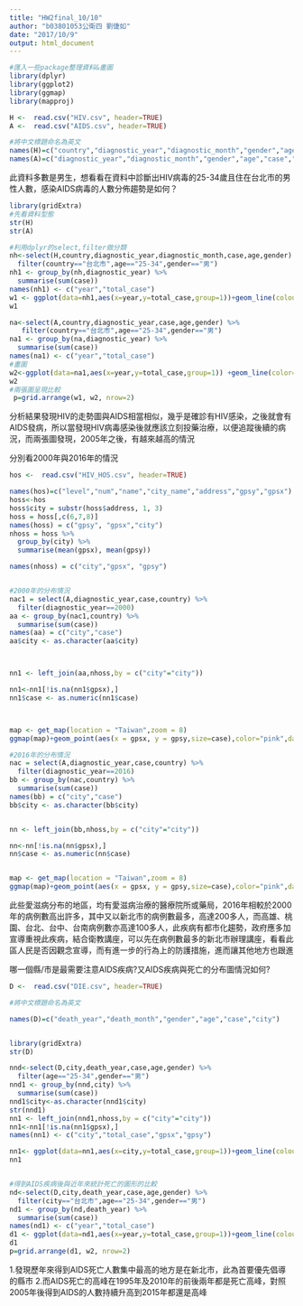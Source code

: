 ---
title: "HW2final_10/10"
author: "b03801053公衛四 劉倢如"
date: "2017/10/9"
output: html_document
---

```{r setup, include=FALSE}
#匯入一些package整理資料&畫圖
library(dplyr)
library(ggplot2)
library(ggmap)
library(mapproj)
```

```{r}
H <-  read.csv("HIV.csv", header=TRUE)
A <-  read.csv("AIDS.csv", header=TRUE)

```



```{r}
#將中文標題命名為英文
names(H)=c("country","diagnostic_year","diagnostic_month","gender","age","case")
names(A)=c("diagnostic_year","diagnostic_month","gender","age","case","country")
```

此資料多數是男生，想看看在資料中診斷出HIV病毒的25-34歲且住在台北市的男性人數，感染AIDS病毒的人數分佈趨勢是如何？


```{r}
library(gridExtra)
#先看資料型態
str(H)
str(A)

#利用dplyr的select,filter做分類
nh<-select(H,country,diagnostic_year,diagnostic_month,case,age,gender) %>%
  filter(country=="台北市",age=="25-34",gender=="男")
nh1 <- group_by(nh,diagnostic_year) %>%
  summarise(sum(case))
names(nh1) <- c("year","total_case")
w1 <- ggplot(data=nh1,aes(x=year,y=total_case,group=1))+geom_line(colour="blue")+geom_point(colour="red")
w1   

na<-select(A,country,diagnostic_year,case,age,gender) %>%
   filter(country=="台北市",age=="25-34",gender=="男")
na1 <- group_by(na,diagnostic_year) %>%
  summarise(sum(case))
names(na1) <- c("year","total_case")
#畫圖
w2<-ggplot(data=na1,aes(x=year,y=total_case,group=1)) +geom_line(color="green")+geom_point(colour="orange")
w2
#兩張圖呈現比較
 p=grid.arrange(w1, w2, nrow=2)
```


分析結果發現HIV的走勢圖與AIDS相當相似，幾乎是確診有HIV感染，之後就會有AIDS發病，所以當發現HIV病毒感染後就應該立刻投藥治療，以便追蹤後續的病況，而兩張圖發現，2005年之後，有越來越高的情況



分別看2000年與2016年的情況


```{r warning=FALSE}
hos <-  read.csv("HIV_HOS.csv", header=TRUE)

names(hos)=c("level","num","name","city_name","address","gpsy","gpsx")
hoss<-hos
hoss$city = substr(hoss$address, 1, 3)
hoss = hoss[,c(6,7,8)]
names(hoss) = c("gpsy", "gpsx","city")
nhoss = hoss %>% 
  group_by(city) %>%
  summarise(mean(gpsx), mean(gpsy))

names(nhoss) = c("city","gpsx", "gpsy")


#2000年的分布情況
nac1 = select(A,diagnostic_year,case,country) %>%
  filter(diagnostic_year==2000)
aa <- group_by(nac1,country) %>%
  summarise(sum(case))
names(aa) = c("city","case")
aa$city <- as.character(aa$city)



nn1 <- left_join(aa,nhoss,by = c("city"="city"))

nn1<-nn1[!is.na(nn1$gpsx),]
nn1$case <- as.numeric(nn1$case)



map <- get_map(location = "Taiwan",zoom = 8)
ggmap(map)+geom_point(aes(x = gpsx, y = gpsy,size=case),color="pink",data = nn1)


```




```{r}
#2016年的分布情況
nac = select(A,diagnostic_year,case,country) %>%
  filter(diagnostic_year==2016)
bb <- group_by(nac,country) %>%
  summarise(sum(case))
names(bb) = c("city","case")
bb$city <- as.character(bb$city)


nn <- left_join(bb,nhoss,by = c("city"="city"))

nn<-nn[!is.na(nn$gpsx),]
nn$case <- as.numeric(nn$case)


map <- get_map(location = "Taiwan",zoom = 8)
ggmap(map)+geom_point(aes(x = gpsx, y = gpsy,size=case),color="pink",data = nn)

```



此些愛滋病分布的地區，均有愛滋病治療的醫療院所或藥局，2016年相較於2000年的病例數高出許多，其中又以新北市的病例數最多，高達200多人，而高雄、桃園、台北、台中、台南病例數亦高達100多人，此疾病有都市化趨勢，政府應多加宣導重視此疾病，結合衛教講座，可以先在病例數最多的新北市辦理講座，看看此區人民是否因觀念宣導，而有進一步的行為上的防護措施，進而讓其他地方也跟進





哪一個縣/市是最需要注意AIDS疾病?又AIDS疾病與死亡的分布圖情況如何?

```{r}


D <-  read.csv("DIE.csv", header=TRUE)

#將中文標題命名為英文

names(D)=c("death_year","death_month","gender","age","case","city")


library(gridExtra)
str(D)

nnd<-select(D,city,death_year,case,age,gender) %>%
  filter(age=="25-34",gender=="男")
nnd1 <- group_by(nnd,city) %>%
  summarise(sum(case))
nnd1$city<-as.character(nnd1$city)
str(nnd1)
nn1 <- left_join(nnd1,nhoss,by = c("city"="city"))
nn1<-nn1[!is.na(nn1$gpsx),]
names(nn1) <- c("city","total_case","gpsx","gpsy")

nn1<- ggplot(data=nn1,aes(x=city,y=total_case,group=1))+geom_line(colour="blue")+geom_point(colour="red")
nn1


#得到AIDS疾病後與近年來統計死亡的圖形的比較
nd<-select(D,city,death_year,case,age,gender) %>%
  filter(city=="台北市",age=="25-34",gender=="男")
nd1 <- group_by(nd,death_year) %>%
  summarise(sum(case))
names(nd1) <- c("year","total_case")
d1 <- ggplot(data=nd1,aes(x=year,y=total_case,group=1))+geom_line(colour="blue")+geom_point(colour="red")
d1   
p=grid.arrange(d1, w2, nrow=2)


```


1.發現歷年來得到AIDS死亡人數集中最高的地方是在新北市，此為首要優先倡導的縣市
2.而AIDS死亡的高峰在1995年及2010年的前後兩年都是死亡高峰，對照2005年後得到AIDS的人數持續升高到2015年都還是高峰